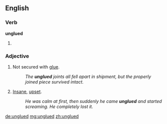 ==English==

===Verb===
'''unglued'''

# {{en-past of|unglue}}

===Adjective===
{{en-adj}}

# {{context|not comparable|lang=en}} Not secured with [[glue]].
#: ''The '''unglued''' joints all fell apart in shipment, but the properly joined piece survived intact.''
# {{context|comparable|slang|lang=en}} [[insane|Insane]], [[upset]].
#: ''He was calm at first, then suddenly he came '''unglued''' and started screaming.  He completely lost it.''

[[de:unglued]]
[[mg:unglued]]
[[zh:unglued]]